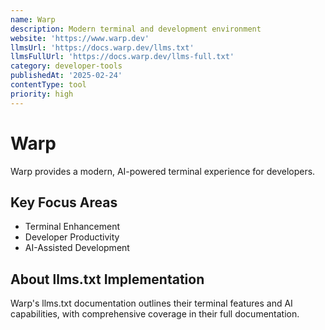 ```yaml
---
name: Warp
description: Modern terminal and development environment
website: 'https://www.warp.dev'
llmsUrl: 'https://docs.warp.dev/llms.txt'
llmsFullUrl: 'https://docs.warp.dev/llms-full.txt'
category: developer-tools
publishedAt: '2025-02-24'
contentType: tool
priority: high
---
```


# Warp

Warp provides a modern, AI-powered terminal experience for developers.

## Key Focus Areas

- Terminal Enhancement
- Developer Productivity
- AI-Assisted Development

## About llms.txt Implementation

Warp's llms.txt documentation outlines their terminal features and AI capabilities, with comprehensive coverage in their full documentation.
